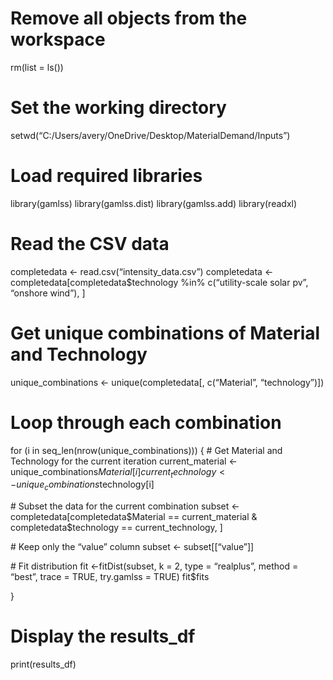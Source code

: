 # Remove all objects from the workspace
rm(list = ls())

# Set the working directory
setwd("C:/Users/avery/OneDrive/Desktop/MaterialDemand/Inputs")

# Load required libraries
library(gamlss)
library(gamlss.dist)
library(gamlss.add)
library(readxl)

# Read the CSV data
completedata <- read.csv("intensity_data.csv")
completedata <- completedata[completedata$technology %in% c("utility-scale solar pv", "onshore wind"), ]

# Get unique combinations of Material and Technology
unique_combinations <- unique(completedata[, c("Material", "technology")])


# Loop through each combination
for (i in seq_len(nrow(unique_combinations))) {
  # Get Material and Technology for the current iteration
  current_material <- unique_combinations$Material[i]
  current_technology <- unique_combinations$technology[i]

  # Subset the data for the current combination
  subset <- completedata[completedata$Material == current_material & completedata$technology == current_technology, ]
  
  # Keep only the "value" column
  subset <- subset[["value"]]

  # Fit distribution
  fit <-fitDist(subset, k = 2, type = "realplus", method = "best", trace = TRUE, try.gamlss = TRUE)
  fit$fits

}

# Display the results_df
print(results_df)
